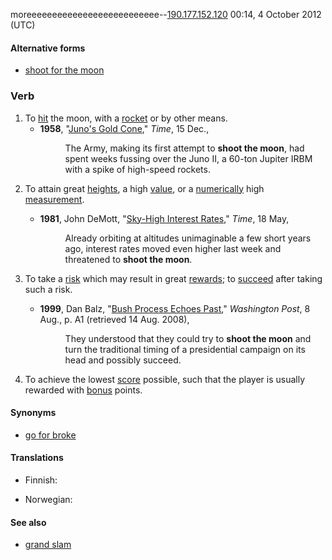 moreeeeeeeeeeeeeeeeeeeeeeeeee--[[Special:Contributions/190.177.152.120|190.177.152.120]] 00:14, 4 October 2012 (UTC)

====Alternative forms====
* [[shoot for the moon]]

===Verb===
{{en-verb|inf=[[to]] [[shoot]] [[the]] [[moon]]|shoots the moon|shooting the moon|shot the moon}}

# To [[hit]] the moon, with a [[rocket]] or by other means.
#* '''1958''', "[http://www.time.com/time/magazine/article/0,9171,810741,00.html Juno's Gold Cone]," ''Time'', 15 Dec.,
#*: The Army, making its first attempt to '''shoot the moon''', had spent weeks fussing over the Juno II, a 60-ton Jupiter IRBM with a spike of high-speed rockets.
# {{figuratively|by extension}} To attain great [[height]]s, a high [[value]], or a [[numerically]] high [[measurement]].
#* '''1981''', John DeMott, "[http://www.time.com/time/magazine/article/0,9171,951682,00.html Sky-High Interest Rates]," ''Time'', 18 May,
#*: Already orbiting at altitudes unimaginable a few short years ago, interest rates moved even higher last week and threatened to '''shoot the moon'''.
# {{idiomatic}} To take a [[risk]] which may result in great [[rewards]]; to [[succeed]] after taking such a risk.
#* '''1999''', Dan Balz, "[http://www.washingtonpost.com/wp-srv/politics/campaigns/wh2000/stories/campaign080899.htm Bush Process Echoes Past]," ''Washington Post'', 8 Aug., p. A1 (retrieved 14 Aug. 2008),
#*: They understood that they could try to '''shoot the moon''' and turn the traditional timing of a presidential campaign on its head and possibly succeed.
# {{card games}} To achieve the lowest [[score]] possible, such that the player is usually rewarded with [[bonus]] points.

====Synonyms====
* {{qualifier|To take a risk for great rewards}} [[go for broke]]

====Translations====
{{trans-top|to achieve the lowest score possible}}
* Finnish: {{t+|fi|puhaltaa}}
{{trans-mid}}
* Norwegian: {{t-|no|storeslem}}
{{trans-bottom}}

====See also====
* [[grand slam]]